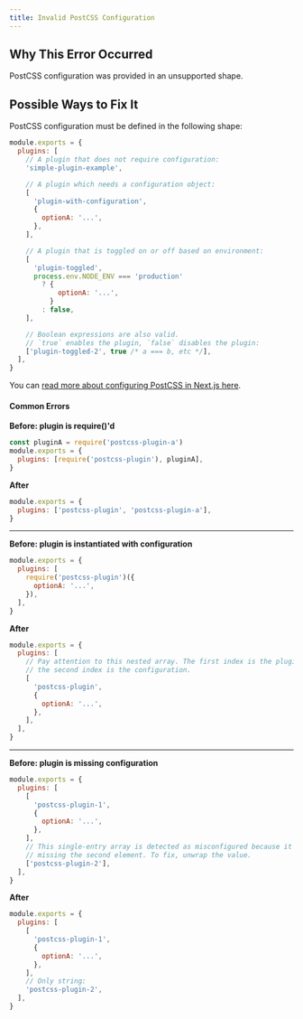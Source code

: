 ```yaml
---
title: Invalid PostCSS Configuration
---
```


## Why This Error Occurred

PostCSS configuration was provided in an unsupported shape.

## Possible Ways to Fix It

PostCSS configuration must be defined in the following shape:

```js filename="postcss.config.js"
module.exports = {
  plugins: [
    // A plugin that does not require configuration:
    'simple-plugin-example',

    // A plugin which needs a configuration object:
    [
      'plugin-with-configuration',
      {
        optionA: '...',
      },
    ],

    // A plugin that is toggled on or off based on environment:
    [
      'plugin-toggled',
      process.env.NODE_ENV === 'production'
        ? {
            optionA: '...',
          }
        : false,
    ],

    // Boolean expressions are also valid.
    // `true` enables the plugin, `false` disables the plugin:
    ['plugin-toggled-2', true /* a === b, etc */],
  ],
}
```

You can [read more about configuring PostCSS in Next.js here](/docs/pages/building-your-application/configuring/post-css).

#### Common Errors

**Before: plugin is require()'d**

```js filename="postcss.config.js"
const pluginA = require('postcss-plugin-a')
module.exports = {
  plugins: [require('postcss-plugin'), pluginA],
}
```

**After**

```js filename="postcss.config.js"
module.exports = {
  plugins: ['postcss-plugin', 'postcss-plugin-a'],
}
```

---

**Before: plugin is instantiated with configuration**

```js filename="postcss.config.js"
module.exports = {
  plugins: [
    require('postcss-plugin')({
      optionA: '...',
    }),
  ],
}
```

**After**

```js filename="postcss.config.js"
module.exports = {
  plugins: [
    // Pay attention to this nested array. The first index is the plugin name,
    // the second index is the configuration.
    [
      'postcss-plugin',
      {
        optionA: '...',
      },
    ],
  ],
}
```

---

**Before: plugin is missing configuration**

```js filename="postcss.config.js"
module.exports = {
  plugins: [
    [
      'postcss-plugin-1',
      {
        optionA: '...',
      },
    ],
    // This single-entry array is detected as misconfigured because it's
    // missing the second element. To fix, unwrap the value.
    ['postcss-plugin-2'],
  ],
}
```

**After**

```js filename="postcss.config.js"
module.exports = {
  plugins: [
    [
      'postcss-plugin-1',
      {
        optionA: '...',
      },
    ],
    // Only string:
    'postcss-plugin-2',
  ],
}
```

